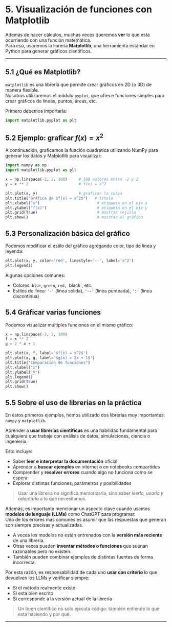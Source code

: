 <link rel="stylesheet" href="https://cdn.jsdelivr.net/npm/katex/dist/katex.css" />

# 5. Visualización de funciones con Matplotlib

Además de hacer cálculos, muchas veces queremos **ver** lo que está ocurriendo con una función matemática.  
Para eso, usaremos la librería **Matplotlib**, una herramienta estándar en Python para generar gráficos científicos.

---

## 5.1 ¿Qué es Matplotlib?

`matplotlib` es una librería que permite crear gráficos en 2D (o 3D) de manera flexible.  
Nosotros utilizaremos el módulo `pyplot`, que ofrece funciones simples para crear gráficos de líneas, puntos, áreas, etc.

Primero debemos importarla:

```python
import matplotlib.pyplot as plt
```

## 5.2 Ejemplo: graficar $f(x) = x^2$

A continuación, graficamos la función cuadrática utilizando NumPy para generar los datos y Matplotlib para visualizar:

```python
import numpy as np
import matplotlib.pyplot as plt

x = np.linspace(-2, 2, 100)     # 100 valores entre -2 y 2
y = x ** 2                      # f(x) = x^2

plt.plot(x, y)                  # graficar la curva
plt.title("Gráfica de $f(x) = x^2$")   # título
plt.xlabel("x")                         # etiqueta en el eje x
plt.ylabel("f(x)")                      # etiqueta en el eje y
plt.grid(True)                          # mostrar rejilla
plt.show()                              # mostrar el gráfico
```

## 5.3 Personalización básica del gráfico

Podemos modificar el estilo del gráfico agregando color, tipo de línea y leyenda:

```python
plt.plot(x, y, color='red', linestyle='--', label='x^2')
plt.legend()
```

Algunas opciones comunes:

- Colores: `blue`, `green`, `red, `black`, etc.
- Estilos de línea: `'-'` (línea sólida), `'--'` (línea punteada), `':'` (línea discontinua)


## 5.4 Gráficar varias funciones

Podemos visualizar múltiples funciones en el mismo gráfico:

```python
x = np.linspace(-2, 2, 100)
f = x ** 2
g = 2 * x + 1

plt.plot(x, f, label='$f(x) = x^2$')
plt.plot(x, g, label='$g(x) = 2x + 1$')
plt.title("Comparación de funciones")
plt.xlabel("x")
plt.ylabel("y")
plt.legend()
plt.grid(True)
plt.show()
```


## 5.5 Sobre el uso de librerías en la práctica

En estos primeros ejemplos, hemos utilizado dos librerías muy importantes: `numpy` y `matplotlib`.

Aprender a **usar librerías científicas** es una habilidad fundamental para cualquiera que trabaje con análisis de datos, simulaciones, ciencia o ingeniería.

Esto incluye:

- Saber **leer e interpretar la documentación** oficial
- Aprender a **buscar ejemplos** en internet o en notebooks compartidos
- Comprender y **resolver errores** cuando algo no funciona como se espera
- Explorar distintas funciones, parámetros y posibilidades

> Usar una librería no significa memorizarla, sino saber *leerla, usarla y adaptarla* a lo que necesitamos.

Además, es importante mencionar un aspecto clave cuando usamos **modelos de lenguaje (LLMs)** como ChatGPT para programar:  
Uno de los errores más comunes es asumir que las respuestas que generan son siempre precisas y actualizadas.

- A veces los modelos no están entrenados con la **versión más reciente** de una librería.
- Otras veces pueden **inventar métodos o funciones** que suenan razonables pero no existen.
- También pueden combinar ejemplos de distintas fuentes de forma incorrecta.

Por esta razón, es responsabilidad de cada uno **usar con criterio** lo que devuelven los LLMs y verificar siempre:

- Si el método realmente existe
- Si está bien escrito
- Si corresponde a la versión actual de la librería

> Un buen científico no solo ejecuta código: también entiende lo que está haciendo y por qué.

---
